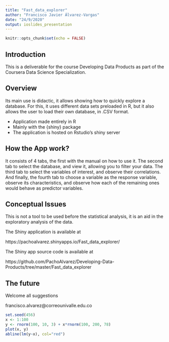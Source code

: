 ```yaml
---
title: "Fast_data_explorer"
author: "Francisco Javier Álvarez-Vargas"
date: "24/9/2020"
output: ioslides_presentation
---
```


```r
knitr::opts_chunk$set(echo = FALSE)
```

## Introduction

This is a deliverable for the course Developing Data Products as part of the Coursera Data Science Specialization.




## Overview

Its main use is didactic, it allows showing how to quickly explore a database. For this, it uses different data sets preloaded in R, but it also allows the user to load their own database, in .CSV format.

- Application made entirely in R
- Mainly with the {shiny} package
- The application is hosted on Rstudio's shiny server


## How the App work?

It consists of 4 tabs, the first with the manual on how to use it. The second tab to select the database, and view it, allowing you to filter your data. The third tab to select the variables of interest, and observe their correlations. And finally, the fourth tab to choose a variable as the response variable, observe its characteristics, and observe how each of the remaining ones would behave as predictor variables.


## Conceptual Issues

This is not a tool to be used before the statistical analysis, it is an aid in the exploratory analysis of the data.

The Shiny application is available at 

https://pachoalvarez.shinyapps.io/Fast_data_explorer/


The Shiny app source code is available at 

https://github.com/PachoAlvarez/Developing-Data-Products/tree/master/Fast_data_explorer

## The future

Welcome all suggestions

francisco.alvarez@correounivalle.edu.co

```r
set.seed(456)
x <- 1:100
y <- rnorm(100, 10, 3) + x*rnorm(100, 200, 78)
plot(x, y)
abline(lm(y~x), col="red")
```

